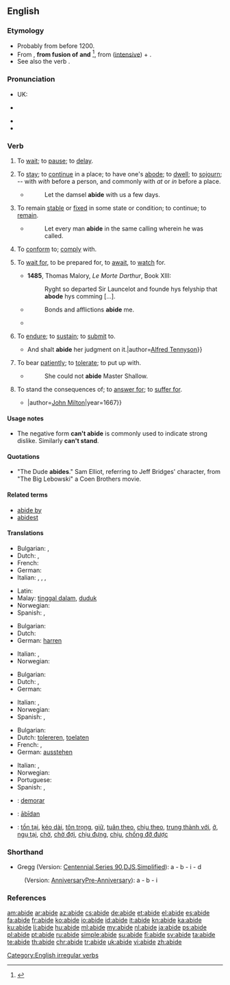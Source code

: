 ==English==

===Etymology===
* Probably from before 1200.
* From {{etyl|enm}} {{term|abiden|lang=enm}}, '''from fusion of''' {{etyl|ang}} {{term|abidan|ābīdan|remain|lang=ang}} '''and''' {{term|abidan|abīdan|earlier|lang=ang}}<ref>{{reference-book | last = Dobbie | first = Elliott K. | coauthors = Dunmore, C. William, et al. | editor = Barnhart, Robert K.| title = Chambers Dictionary of Etymology | origyear = 1998 | year = 2004 | publisher = Chambers Harrap Publishers Ltd | location = Edinburgh, Scotland | isbn =0550142304 | pages = 2-3}}</ref>, from {{term|a-|lang=ang}} ([[intensive]]) + {{term|bidan|bīdan|to wait|lang=ang}}. 
* See also the verb {{term|bide|lang=en}}.

===Pronunciation===
* UK: {{IPA|/əˈbaɪd/}}
* {{a|US}} {{IPA|/ə.ˈbaɪd/}}
* {{audio|en-us-abide.ogg|Audio (US)}}
* {{rhymes|aɪd}}

===Verb===
{{en-verb|abides|abiding|'''[[abode]]''' ''or'' '''[[abided]]'''|'''[[abode]]''', '''[[abided]]''', ''or (rare)'', '''[[abidden]]'''}}

# {{intransitive|obsolete}} To [[wait]]; to [[pause]]; to [[delay]].
# {{intransitive}} To [[stay]]; to [[continue]] in a place; to have one's [[abode]]; to [[dwell]]; to [[sojourn]]; -- with ''with'' before a person, and commonly with ''at'' or ''in'' before a place.
#* {{RQ:Authorized Version|Genesis|24|55}}
#*: Let the damsel '''abide''' with us a few days.
# {{intransitive}} To remain [[stable]] or [[fixed]] in some state or condition; to continue; to [[remain]].
#* {{RQ:Authorized Version|1 Corinthians|7|20}}
#*: Let every man '''abide''' in the same calling wherein he was called.
# {{intransitive}} To [[conform]] to; [[comply]] with.
# {{transitive|obsolete with a ''personal'' object}} To [[wait for]], to be prepared for, to [[await]], to [[watch]] for.
#* '''1485''', Thomas Malory, ''Le Morte Darthur'', Book XIII:
#*: Ryght so departed Sir Launcelot and founde hys felyship that '''abode''' hys comming [...].
#* {{RQ:Authorized Version|Acts|20|23}}
#*: Bonds and afflictions '''abide''' me.
#* {{quote-book|title=Idylls of the King|year=1856-1885|passage=I will '''abide''' the coming of my lord.|author=[[w:Alfred Tennyson|Alfred Tennyson]]}}
# {{transitive}} To [[endure]]; to [[sustain]]; to [[submit]] to.
#* {{quote-book|title=Idylls of the King|year=1856-1885|passage={{...}} And shalt '''abide''' her judgment on it.|author=[[w:Alfred Tennyson|Alfred Tennyson]]}}
# {{transitive}} To bear [[patiently]]; to [[tolerate]]; to put up with.
#* {{RQ:Shakespeare Henry 4-2|III-ii}}
#*: She could not '''abide''' Master Shallow.
# {{transitive|confused with ''[[aby]]'' "to pay for"}} To stand the consequences of; to [[answer for]]; to [[suffer for]].
#* {{quote-book|title=Paradise Lost|passage=How dearly I '''abide''' that boast so vain, {{...}}|author=[[w:John Milton|John Milton]]|year=1667}}

====Usage notes====
* The negative form '''can't abide''' is commonly used to indicate strong dislike. Similarly '''can't stand'''.

====Quotations====
* "The Dude '''abides'''." Sam Elliot, referring to Jeff Bridges' character, from "The Big Lebowski" a Coen Brothers movie.

====Related terms====
* [[abide by]]
* [[abidest]] {{qualifier|archaic second-person singular present form; with “[[thou]]”}}

====Translations====
{{trans-top|to dwell}}
* Bulgarian: {{t|bg|пребивавам|sc=Cyrl}}, {{t|bg|оставам|sc=Cyrl}}
* Dutch: {{t+|nl|verblijven}}, {{t+|nl|wonen}}
* French: {{t+|fr|demeurer}}
* German: {{t+|de|weilen}}
* Italian: {{t+|it|vivere}}, {{t+|it|abitare}}, {{t+|it|risiedere}}, {{t-|it|dimorare}}
{{trans-mid}}
* Latin: {{t|la|possideo}}
* Malay: [[tinggal dalam]], [[duduk]]
* Norwegian: {{t|no|forbli}}
* Spanish: {{t-|es|habitar}}, {{t-|es|demorar}}
{{trans-bottom}}

{{trans-top|to await}}
* Bulgarian: {{t|bg|чакам, очаквам}}
* Dutch: {{t+|nl|afwachten}}
* German: [[harren]] {{qualifier|with genitive}}
{{trans-mid}}
* Italian: {{t+|it|aspettare}}, {{t+|it|attendere}}
* Norwegian: {{t|no|avvente}}
{{trans-bottom}}

{{trans-top|to endure}}
* Bulgarian: {{t|bg|търпя}}
* Dutch: {{t+|nl|ondergaan}}, {{t+|nl|verdragen}}
* German: {{t+|de|aushalten}}
{{trans-mid}}
* Italian: {{t+|it|sopportare}}, {{t+|it|tollerare}}
* Norwegian: {{t|no|holde ut}}
* Spanish: {{t|es|quedar}}, {{t|es|permanecer}}
{{trans-bottom}}

{{trans-top|to tolerate}}
* Bulgarian: {{t|bg|толерирам}}
* Dutch: [[tolereren]], [[toelaten]]
* French: {{t+|fr|tolérer}}, {{t+|fr|supporter}}
* German: [[ausstehen]]
{{trans-mid}}
* Italian: {{t+|it|sopportare}}, {{t+|it|tollerare}}
* Norwegian: {{t|no|tolerere}}
* Portuguese: {{t+|pt|suportar}}
* Spanish: {{t-|es|tolerar}}, {{t-|es|soportar}}
{{trans-bottom}}

{{checktrans-top}}
* {{ttbc|ia}}: [[demorar]]
* {{ttbc|ang}}: [[abidan|ābīdan]]
* {{ttbc|vi}}: [[tồn tại]], [[kéo dài]], [[tôn trọng]], [[giữ]], [[tuân theo]], [[chịu theo]], [[trung thành với]], [[ở]], [[ngụ tại]], [[chờ]], [[chờ đợi]], [[chịu đựng]], [[chịu]], [[chống đỡ được]]
{{trans-bottom}}

===Shorthand===
* Gregg (Version: [http://en.wikipedia.org/wiki/Gregg_Shorthand#Centennial_Gregg_Shorthand Centennial],[http://en.wikipedia.org/wiki/Gregg_Shorthand#Series_90_Gregg_Shorthand Series 90],[http://en.wikipedia.org/wiki/Gregg_Shorthand#Diamond_Jubilee_Gregg_Shorthand DJS],[http://en.wikipedia.org/wiki/Gregg_Shorthand#Simplified_Gregg_Shorthand Simplified]): a - b - i - d
: (Version: [http://en.wikipedia.org/wiki/Gregg_Shorthand#Anniversary_Gregg_Shorthand Anniversary][http://en.wikipedia.org/wiki/Gregg_Shorthand#Pre_Anniversary_Gregg_Shorthand Pre-Anniversary]): a - b - i

===References===
<references/>

[[Category:English irregular verbs]]

[[am:abide]]
[[ar:abide]]
[[az:abide]]
[[cs:abide]]
[[de:abide]]
[[et:abide]]
[[el:abide]]
[[es:abide]]
[[fa:abide]]
[[fr:abide]]
[[ko:abide]]
[[io:abide]]
[[id:abide]]
[[it:abide]]
[[kn:abide]]
[[ka:abide]]
[[ku:abide]]
[[li:abide]]
[[hu:abide]]
[[ml:abide]]
[[my:abide]]
[[nl:abide]]
[[ja:abide]]
[[ps:abide]]
[[pl:abide]]
[[pt:abide]]
[[ru:abide]]
[[simple:abide]]
[[su:abide]]
[[fi:abide]]
[[sv:abide]]
[[ta:abide]]
[[te:abide]]
[[th:abide]]
[[chr:abide]]
[[tr:abide]]
[[uk:abide]]
[[vi:abide]]
[[zh:abide]]
